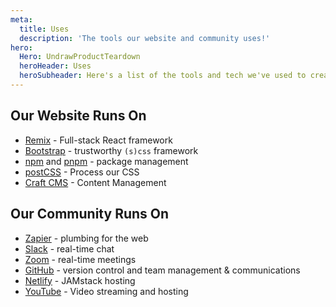 ```yaml
---
meta:
  title: Uses
  description: 'The tools our website and community uses!'
hero:
  Hero: UndrawProductTeardown
  heroHeader: Uses
  heroSubheader: Here's a list of the tools and tech we've used to create this website and start our community.
---
```


## Our Website Runs On

- [Remix](https://remix.run/) - Full-stack React framework
- [Bootstrap](https://getbootstrap.com/docs/4.5) - trustworthy <code>(s)css</code> framework
- [npm](https://www.npmjs.com) and [pnpm](https://pnpm.io) - package management
- [postCSS](https://postcss.org) - Process our CSS
- [Craft CMS](http://craftcms.com) - Content Management

## Our Community Runs On

- [Zapier](https://zapier.com) - plumbing for the web
- [Slack](https://slack.com/) - real-time chat
- [Zoom](https://zoom.us/) - real-time meetings
- [GitHub](https://github.com/Virtual-Coffee) - version control and team management &amp; communications
- [Netlify](https://www.netlify.com) - JAMstack hosting
- [YouTube](https://www.youtube.com/channel/UCc0579aGEy7jTAgRglR4J0g) - Video streaming and hosting
